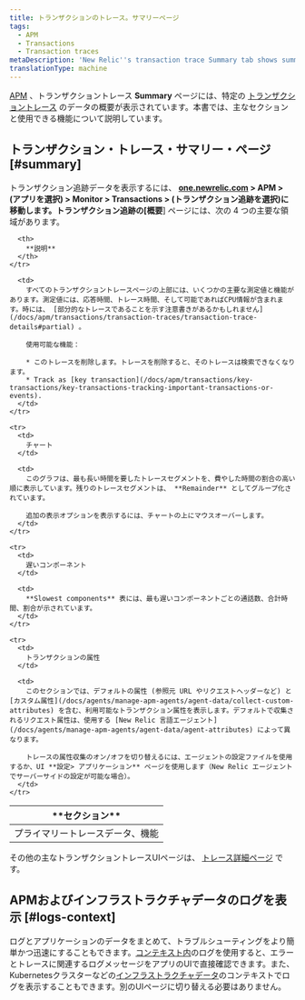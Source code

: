 ```yaml
---
title: トランザクションのトレース。サマリーページ
tags:
  - APM
  - Transactions
  - Transaction traces
metaDescription: 'New Relic''s transaction trace Summary tab shows summary data of a specific trace, including slowest segments, request attributes, and custom attributes.'
translationType: machine
---
```


[APM](/docs/apm/new-relic-apm/getting-started/welcome-new-relic-apm) 、トランザクショントレース **Summary** ページには、特定の [トランザクショントレース](/docs/apm/transactions/transaction-traces/transaction-traces) のデータの概要が表示されています。本書では、主なセクションと使用できる機能について説明しています。

## トランザクション・トレース・サマリー・ページ [#summary]

トランザクション追跡データを表示するには、 **[one.newrelic.com](https://one.newrelic.com/all-capabilities) > APM > (アプリを選択) > Monitor > Transactions > (トランザクション追跡を選択)**に移動します。トランザクション追跡の**\[概要**] ページには、次の 4 つの主要な領域があります。

<table>
  <thead>
    <tr>
      <th width={150}>
        **セクション**
      </th>

      <th>
        **説明**
      </th>
    </tr>
  </thead>

  <tbody>
    <tr>
      <td>
        プライマリートレースデータ、機能
      </td>

      <td>
        すべてのトランザクショントレースページの上部には、いくつかの主要な測定値と機能があります。測定値には、応答時間、トレース時間、そして可能であればCPU情報が含まれます。時には、 [部分的なトレースであることを示す注意書きがあるかもしれません](/docs/apm/transactions/transaction-traces/transaction-trace-details#partial) 。

        使用可能な機能：

        * このトレースを削除します。トレースを削除すると、そのトレースは検索できなくなります。
        * Track as [key transaction](/docs/apm/transactions/key-transactions/key-transactions-tracking-important-transactions-or-events).
      </td>
    </tr>

    <tr>
      <td>
        チャート
      </td>

      <td>
        このグラフは、最も長い時間を要したトレースセグメントを、費やした時間の割合の高い順に表示しています。残りのトレースセグメントは、 **Remainder** としてグループ化されています。

        追加の表示オプションを表示するには、チャートの上にマウスオーバーします。
      </td>
    </tr>

    <tr>
      <td>
        遅いコンポーネント
      </td>

      <td>
        **Slowest components** 表には、最も遅いコンポーネントごとの通話数、合計時間、割合が示されています。
      </td>
    </tr>

    <tr>
      <td>
        トランザクションの属性
      </td>

      <td>
        このセクションでは、デフォルトの属性 (参照元 URL やリクエストヘッダーなど) と [カスタム属性](/docs/agents/manage-apm-agents/agent-data/collect-custom-attributes) を含む、利用可能なトランザクション属性を表示します。デフォルトで収集されるリクエスト属性は、使用する [New Relic 言語エージェント](/docs/agents/manage-apm-agents/agent-data/agent-attributes) によって異なります。

        トレースの属性収集のオン/オフを切り替えるには、エージェントの設定ファイルを使用するか、UI **設定> アプリケーション** ページを使用します（New Relic エージェントでサーバーサイドの設定が可能な場合）。
      </td>
    </tr>
  </tbody>
</table>

その他の主なトランザクショントレースUIページは、 [トレース詳細ページ](/docs/apm/transactions/transaction-traces/transaction-trace-details) です。

## APMおよびインフラストラクチャデータのログを表示 [#logs-context]

ログとアプリケーションのデータをまとめて、トラブルシューティングをより簡単かつ迅速にすることもできます。[コンテキスト内](/docs/logs/logs-context/configure-logs-context-apm-agents/)のログを使用すると、エラーとトレースに関連するログメッセージをアプリのUIで直接確認できます。また、Kubernetesクラスターなどの[インフラストラクチャデータ](/docs/logs/forward-logs/forward-your-logs-using-infrastructure-agent/)のコンテキストでログを表示することもできます。別のUIページに切り替える必要はありません。